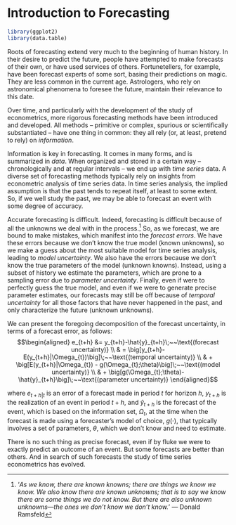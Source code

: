 # Introduction to Forecasting

```r
library(ggplot2)
library(data.table)
```

Roots of forecasting extend very much to the beginning of human history. In their desire to predict the future, people have attempted to make forecasts of their own, or have used services of others. Fortunetellers, for example, have been forecast experts of some sort, basing their predictions on magic. They are less common in the current age. Astrologers, who rely on astronomical phenomena to foresee the future, maintain their relevance to this date. 

Over time, and particularly with the development of the study of econometrics, more rigorous forecasting methods have been introduced and developed. All methods -- primitive or complex, spurious or scientifically substantiated -- have one thing in common: they all rely (or, at least, pretend to rely) on *information*.

Information is key in forecasting. It comes in many forms, and is summarized in *data*. When organized and stored in a certain way -- chronologically and at regular intervals -- we end up with *time series* data. A diverse set of forecasting methods typically rely on insights from econometric analysis of time series data. In time series analysis, the implied assumption is that the past tends to repeat itself, at least to some extent. So, if we well study the past, we may be able to forecast an event with some degree of accuracy. 

Accurate forecasting is difficult. Indeed, forecasting is difficult because of all the unknowns we deal with in the process.^['*As we know, there are known knowns; there are things we know we know. We also know there are known unknowns; that is to say we know there are some things we do not know. But there are also unknown unknowns—the ones we don't know we don't know.*'
--- Donald Ramsfeld] So, as we forecast, we are bound to make mistakes, which manifest into the *forecast errors*. We have these errors because we don't know the true model (known unknowns), so we make a guess about the most suitable model for time series analysis, leading to *model uncertainty*. We also have the errors because we don't know the true parameters of the model (unknown knowns). Instead, using a subset of history we estimate the parameters, which are prone to a sampling error due to *parameter uncertainty*. Finally, even if were to perfectly guess the true model, and even if we were to generate precise parameter estimates, our forecasts may still be off because of *temporal uncertainty* for all those factors that have never happened in the past, and only characterize the future (unknown unknowns). 

We can present the foregoing decomposition of the forecast uncertainty, in terms of a forecast error, as follows:
$$\begin{aligned}
		e_{t+h} &= y_{t+h}-\hat{y}_{t+h}\;~~\text{(forecast uncertainty)}   \\
		& = \big[y_{t+h}-E(y_{t+h}|\Omega_{t})\big]\;~~\text{(temporal uncertainty)}  \\
		& + \big[E(y_{t+h}|\Omega_{t}) - g(\Omega_{t};\theta)\big]\;~~\text{(model uncertainty)}  \\
		& + \big[g(\Omega_{t};\theta)-\hat{y}_{t+h}\big]\;~~\text{(parameter uncertainty)}
		\end{aligned}$$
		
where $e_{t+h|t}$ is an error of a forecast made in period $t$ for horizon $h$, $y_{t+h}$ is the realization of an event in period $t+h$, and $\hat{y}_{t+h}$ is the forecast of the event, which is based on the information set, $\Omega_t$, at the time when the forecast is made using a forecaster's model of choice, $g(\cdot)$, that typically involves a set of parameters, $\theta$, which we don't know and need to estimate.

There is no such thing as precise forecast, even if by fluke we were to exactly predict an outcome of an event. But some forecasts are better than others. And in search of such forecasts the study of time series econometrics has evolved. 

